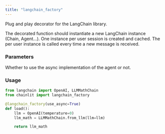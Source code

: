 ```yaml
---
title: "langchain_factory"
---
```


Plug and play decorator for the LangChain library.

The decorated function should instantiate a new LangChain instance (Chain, Agent...). One instance per user session is created and cached. The per user instance is called every time a new message is received.

### Parameters

<ParamField path="use_async" type="bool">
  Whether to use the async implementation of the agent or not.
</ParamField>

### Usage

```python Code Example
from langchain import OpenAI, LLMMathChain
from chainlit import langchain_factory

@langchain_factory(use_async=True)
def load():
    llm = OpenAI(temperature=0)
    llm_math = LLMMathChain.from_llm(llm=llm)

    return llm_math
```
